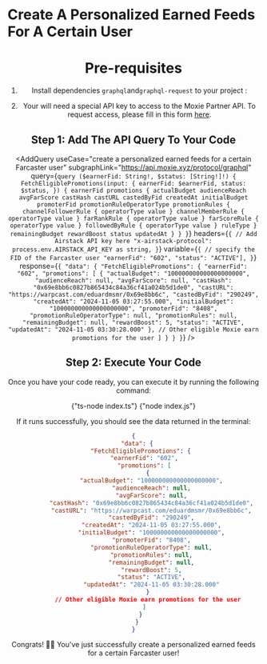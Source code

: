 
# Create A Personalized Earned Feeds For A Certain User

<Header
  useCase="create a personalized earned feeds for a certain Farcaster user"
  apiName="Moxie Partner"
/>

# Pre-requisites

1. Install dependencies `graphql`and`graphql-request` to your project :

<Install dependencies="graphql graphql-request" />

2. Your will need a special API key to access to the Moxie Partner API. To request access, please fill in this form [here](https://forms.gle/eRQ6uiCzica2J6qo8).

## Step 1: Add The API Query To Your Code

<AddQuery
  useCase="create a personalized earned feeds for a certain Farcaster user"
  subgraphLink="https://api.moxie.xyz/protocol/graphql"
  query={`query ($earnerFid: String!, $status: [String!]!) {
  FetchEligiblePromotions(input: {
    earnerFid: $earnerFid,
    status: $status,
  }) {
    earnerFid
    promotions {
      actualBudget
      audienceReach
      avgFarScore
      castHash
      castURL
      castedByFid
      createdAt
      initialBudget
      promoterFid
      promotionRuleOperatorType
      promotionRules {
        channelFollowerRule {
          operatorType
          value
        }
        channelMemberRule {
          operatorType
          value
        }
        farRankRule {
          operatorType
          value
        }
        farScoreRule {
          operatorType
          value
        }
        followedByRule {
          operatorType
          value
        }
        ruleType
      }
      remainingBudget
      rewardBoost
      status
      updatedAt
    }
  }
}`}
  headers={`{
  // Add Airstack API key here
  "x-airstack-protocol": process.env.AIRSTACK_API_KEY as string,
}`}
  variable={`{
  // specify the FID of the Farcaster user
  "earnerFid": "602",
  "status": "ACTIVE"],
}`}
  response={`{
  "data": {
    "FetchEligiblePromotions": {
      "earnerFid": "602",
      "promotions": [
        {
          "actualBudget": "100000000000000000000",
          "audienceReach": null,
          "avgFarScore": null,
          "castHash": "0x69e8bb6c0827b865434c84a36cf41a024b5d1de0",
          "castURL": "https://warpcast.com/eduardmsmr/0x69e8bb6c",
          "castedByFid": "290249",
          "createdAt": "2024-11-05 03:27:55.000",
          "initialBudget": "100000000000000000000",
          "promoterFid": "8408",
          "promotionRuleOperatorType": null,
          "promotionRules": null,
          "remainingBudget": null,
          "rewardBoost": 5,
          "status": "ACTIVE",
          "updatedAt": "2024-11-05 03:30:28.000"
        },
        // Other eligible Moxie earn promotions for the user
      ]
    }
  }
}`}
/>

## Step 2: Execute Your Code

Once you have your code ready, you can execute it by running the following command:

<Tabs>
  <TabItem value="ts" label="TypeScript">
    <CodeBlock language="sh">{"ts-node index.ts"}</CodeBlock>
  </TabItem>
  <TabItem value="js" label="JavaScript">
    <CodeBlock language="sh">{"node index.js"}</CodeBlock>
  </TabItem>
</Tabs>

If it runs successfully, you should see the data returned in the terminal:

```json
{
  "data": {
    "FetchEligiblePromotions": {
      "earnerFid": "602",
      "promotions": [
        {
          "actualBudget": "100000000000000000000",
          "audienceReach": null,
          "avgFarScore": null,
          "castHash": "0x69e8bb6c0827b865434c84a36cf41a024b5d1de0",
          "castURL": "https://warpcast.com/eduardmsmr/0x69e8bb6c",
          "castedByFid": "290249",
          "createdAt": "2024-11-05 03:27:55.000",
          "initialBudget": "100000000000000000000",
          "promoterFid": "8408",
          "promotionRuleOperatorType": null,
          "promotionRules": null,
          "remainingBudget": null,
          "rewardBoost": 5,
          "status": "ACTIVE",
          "updatedAt": "2024-11-05 03:30:28.000"
        }
        // Other eligible Moxie earn promotions for the user
      ]
    }
  }
}
```

Congrats! 🥳🎉 You've just successfully create a personalized earned feeds for a certain Farcaster user!

<DeveloperSupport />
